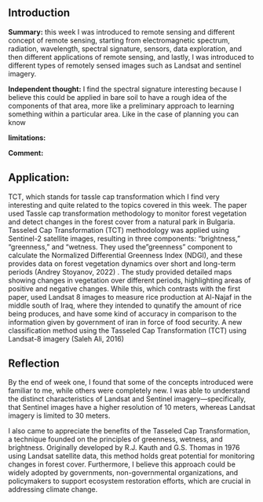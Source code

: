 ## Introduction

**Summary:** this week I was introduced to remote sensing and different concept of remote sensing, starting from electromagnetic spectrum, radiation, wavelength, spectral signature, sensors, data exploration, and then different applications of remote sensing, and lastly, I was introduced to different types of remotely sensed images such as Landsat and sentinel imagery.

**Independent thought:** I find the spectral signature interesting because I believe this could be applied in bare soil to have a rough idea of the components of that area, more like a preliminary approach to learning something within a particular area. Like in the case of planning you can know

**limitations:**

**Comment:**

## Application:

TCT, which stands for tassle cap transformation which I find very interesting and quite related to the topics covered in this week. The paper used Tassle cap transformation methodology to monitor forest vegetation and detect changes in the forest cover from a natural park in Bulgaria. Tasseled Cap Transformation (TCT) methodology was applied using Sentinel-2 satellite images, resulting in three components: "brightness," "greenness," and "wetness. They used the "greenness" component to calculate the Normalized Differential Greenness Index (NDGI), and these provides data on forest vegetation dynamics over short and long-term periods (Andrey Stoyanov, 2022) . The study provided detailed maps showing changes in vegetation over different periods, highlighting areas of positive and negative changes. While this, which contrasts with the first paper, used Landsat 8 images to measure rice production at Al-Najaf in the middle south of Iraq, where they intended to qunatify the amount of rice being produces, and have some kind of accuracy in comparison to the information given by government of iran in force of food security. A new classification method using the Tasseled Cap Transformation (TCT) using Landsat-8 imagery (Saleh Ali, 2016)

## Reflection

By the end of week one, I found that some of the concepts introduced were familiar to me, while others were completely new. I was able to understand the distinct characteristics of Landsat and Sentinel imagery—specifically, that Sentinel images have a higher resolution of 10 meters, whereas Landsat imagery is limited to 30 meters.

I also came to appreciate the benefits of the Tasseled Cap Transformation, a technique founded on the principles of greenness, wetness, and brightness. Originally developed by R.J. Kauth and G.S. Thomas in 1976 using Landsat satellite data, this method holds great potential for monitoring changes in forest cover. Furthermore, I believe this approach could be widely adopted by governments, non-governmental organizations, and policymakers to support ecosystem restoration efforts, which are crucial in addressing climate change.

